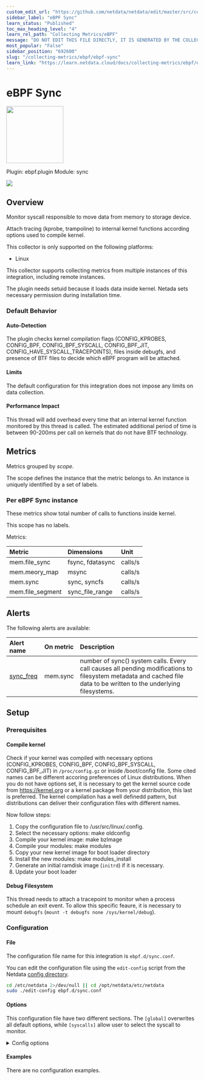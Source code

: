 ```yaml
---
custom_edit_url: "https://github.com/netdata/netdata/edit/master/src/collectors/ebpf.plugin/metadata.yaml"
sidebar_label: "eBPF Sync"
learn_status: "Published"
toc_max_heading_level: "4"
learn_rel_path: "Collecting Metrics/eBPF"
message: "DO NOT EDIT THIS FILE DIRECTLY, IT IS GENERATED BY THE COLLECTOR'S metadata.yaml FILE"
most_popular: "False"
sidebar_position: "692600"
slug: "/collecting-metrics/ebpf/ebpf-sync"
learn_link: "https://learn.netdata.cloud/docs/collecting-metrics/ebpf/ebpf-sync"
---
```



# eBPF Sync


<img src="https://netdata.cloud/img/ebpf.jpg" width="150"/>


Plugin: ebpf.plugin
Module: sync

<img src="https://img.shields.io/badge/maintained%20by-Netdata-%2300ab44" />

## Overview

Monitor syscall responsible to move data from memory to storage device.

Attach tracing (kprobe, trampoline) to internal kernel functions according options used to compile kernel.

This collector is only supported on the following platforms:

- Linux

This collector supports collecting metrics from multiple instances of this integration, including remote instances.

The plugin needs setuid because it loads data inside kernel. Netada sets necessary permission during installation time.

### Default Behavior

#### Auto-Detection

The plugin checks kernel compilation flags (CONFIG_KPROBES, CONFIG_BPF, CONFIG_BPF_SYSCALL, CONFIG_BPF_JIT, CONFIG_HAVE_SYSCALL_TRACEPOINTS), files inside debugfs, and presence of BTF files to decide which eBPF program will be attached.

#### Limits

The default configuration for this integration does not impose any limits on data collection.

#### Performance Impact

This thread will add overhead every time that an internal kernel function monitored by this thread is called. The estimated additional period of time is between 90-200ms per call on kernels that do not have BTF technology.


## Metrics

Metrics grouped by *scope*.

The scope defines the instance that the metric belongs to. An instance is uniquely identified by a set of labels.



### Per eBPF Sync instance

These metrics show total number of calls to functions inside kernel.

This scope has no labels.

Metrics:

| Metric | Dimensions | Unit |
|:------|:----------|:----|
| mem.file_sync | fsync, fdatasync | calls/s |
| mem.meory_map | msync | calls/s |
| mem.sync | sync, syncfs | calls/s |
| mem.file_segment | sync_file_range | calls/s |



## Alerts


The following alerts are available:

| Alert name  | On metric | Description |
|:------------|:----------|:------------|
| [ sync_freq ](https://github.com/netdata/netdata/blob/master/src/health/health.d/synchronization.conf) | mem.sync | number of sync() system calls. Every call causes all pending modifications to filesystem metadata and cached file data to be written to the underlying filesystems. |


## Setup

### Prerequisites

#### Compile kernel

Check if your kernel was compiled with necessary options (CONFIG_KPROBES, CONFIG_BPF, CONFIG_BPF_SYSCALL, CONFIG_BPF_JIT) in `/proc/config.gz` or inside /boot/config file. Some cited names can be different accoring preferences of Linux distributions.
When you do not have options set, it is necessary to get the kernel source code from https://kernel.org or a kernel package from your distribution, this last is preferred. The kernel compilation has a well definedd pattern, but distributions can deliver their configuration files
with different names.

Now follow steps:
1. Copy the configuration file to /usr/src/linux/.config.
2. Select the necessary options: make oldconfig
3. Compile your kernel image: make bzImage
4. Compile your modules: make modules
5. Copy your new kernel image for boot loader directory
6. Install the new modules: make modules_install
7. Generate an initial ramdisk image (`initrd`) if it is necessary.
8. Update your boot loader


#### Debug Filesystem

This thread needs to attach a tracepoint to monitor when a process schedule an exit event. To allow this specific feaure, it is necessary to mount `debugfs` (`mount -t debugfs none /sys/kernel/debug`).



### Configuration

#### File

The configuration file name for this integration is `ebpf.d/sync.conf`.


You can edit the configuration file using the `edit-config` script from the
Netdata [config directory](/docs/netdata-agent/configuration#the-netdata-config-directory).

```bash
cd /etc/netdata 2>/dev/null || cd /opt/netdata/etc/netdata
sudo ./edit-config ebpf.d/sync.conf
```
#### Options

This configuration file have two different sections. The `[global]` overwrites all default options, while `[syscalls]` allow user to select the syscall to monitor.


<details><summary>Config options</summary>

| Name | Description | Default | Required |
|:----|:-----------|:-------|:--------:|
| update every | Data collection frequency. | 5 | no |
| ebpf load mode | Define whether plugin will monitor the call (`entry`) for the functions or it will also monitor the return (`return`). | entry | no |
| apps | Enable or disable integration with apps.plugin | no | no |
| cgroups | Enable or disable integration with cgroup.plugin | no | no |
| pid table size | Number of elements stored inside hash tables used to monitor calls per PID. | 32768 | no |
| ebpf type format | Define the file type to load an eBPF program. Three options are available: `legacy` (Attach only `kprobe`), `co-re` (Plugin tries to use `trampoline` when available), and `auto` (plugin check OS configuration before to load). | auto | no |
| ebpf co-re tracing | Select the attach method used by plugin when `co-re` is defined in previous option. Two options are available: `trampoline` (Option with lowest overhead), and `probe` (the same of legacy code). | trampoline | no |
| maps per core | Define how plugin will load their hash maps. When enabled (`yes`) plugin will load one hash table per core, instead to have centralized information. | yes | no |
| lifetime | Set default lifetime for thread when enabled by cloud. | 300 | no |
| sync | Enable or disable monitoring for syscall `sync` | yes | no |
| msync | Enable or disable monitoring for syscall `msync` | yes | no |
| fsync | Enable or disable monitoring for syscall `fsync` | yes | no |
| fdatasync | Enable or disable monitoring for syscall `fdatasync` | yes | no |
| syncfs | Enable or disable monitoring for syscall `syncfs` | yes | no |
| sync_file_range | Enable or disable monitoring for syscall `sync_file_range` | yes | no |

</details>

#### Examples
There are no configuration examples.


